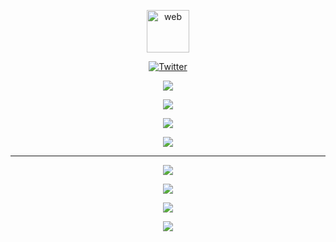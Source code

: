 <div align="center">

<a href="https://megumii.blessingway.xyz"><img src="https://raw.githubusercontent.com/Megumiiiiii/Megumiiiiii/main/followpoint-60%20-%20Copy%20-%20Copy%20-%20Copy%20-%20Copy.png" alt="web" width="68" height="68" /></a>

[![Twitter](https://img.shields.io/twitter/follow/megumii?style=social)](https://twitter.com/megumii_tez)

[![](https://img.shields.io/static/v1?label=Telegram&message=%E2%9D%A4&logo=Telegram&color=%23e609e6)](https://KatouMegumi.t.me)

[![](https://img.shields.io/static/v1?label=Discord&message=%E2%9D%A4&logo=Discord&color=%23e609e6)](https://discordapp.com/users/873803230042263563)

[![](https://img.shields.io/static/v1?label=Sponsor&message=%E2%9D%A4&logo=GitHub&color=%23e609e6)](https://github.com/sponsors/Megumiiiiii)

[![](https://komarev.com/ghpvc/?username=Megumiiiiii&color=e609e6&style=plastic&label=Visitors)]()

</div>

---

<div align="center">
 
[![](https://raw.githubusercontent.com/Megumiiiiii/Suiiiiiiiiiiiiii/main/profile-summary-card-output/jolly/0-profile-details.svg)]()

[![](https://raw.githubusercontent.com/Megumiiiiii/Suiiiiiiiiiiiiii/main/profile-summary-card-output/jolly/1-repos-per-language.svg)]()

[![](https://raw.githubusercontent.com/Megumiiiiii/Suiiiiiiiiiiiiii/main/profile-summary-card-output/jolly/2-most-commit-language.svg)]()

[![](https://raw.githubusercontent.com/Megumiiiiii/Suiiiiiiiiiiiiii/main/profile-summary-card-output/jolly/3-stats.svg)]()


</div>






